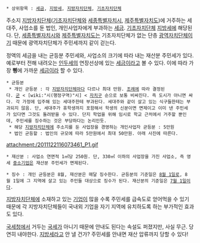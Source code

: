  * 상위항목 : [[세금]], [[지방세]], [[지방자치단체]], [[기초자치단체]]

주소지 [[지방자치단체]]([[기초자치단체]]와 [[세종특별자치시]], [[제주특별자치도]])에 거주하는 세대주, 사업소를 둔 법인, 개인사업자에게 부과하는 [[세금]]. [[기초자치단체]] [[지방세]]에 해당된다. 단, [[세종특별자치시]]와 [[제주특별자치도]]는 기초자치단체가 없는 단층 [[광역자치단체]]이기 때문에 광역자치단체가 주민세까지 같이 걷는다.

정액의 세금을 내는 균등분 주민세와, 사업소의 크기에 따라 내는 재산분 주민세가 있다. 예로부터 전해 내려오는 [[인두세]]의 연장선상에 있는 [[세금]]이라고 볼 수 있다. 이에 따라 가장 '''삥'''에 가까운 [[세금]]이라 할 수 있다.

 * 균등분
  * 개인 균등분 : 각 [[지방자치단체]]마다 다르나 최대 만원. [[조례]]에 따라 결정된다. [[군]] < [wiki:"시(행정구역)"시] < [[자치구]] 순으로 보통 비싸진다. 즉 도시가 아니면 싸다. 각 가정에 입주해 있는 세대주한테 부과된다. 세대주와 같이 살고 있는 식구들한테는 부과되지 않음. 단, 세대주가 휴학생까지 포함해서 학생의 신분이면 면제이고 이미 낸 주민세가 있다면 그것도 돌려받을 수 있다. 단지 학업을 위해 임시로 학교 근처에서 거주할 뿐인데, 주민세를 징수하는 것은 부당하다는 논리인듯.
  * 해당 [[지방자치단체]]에 주소지를 둔 사업장을 경영하는 개인사업자 균등분 : 5만원
  * 법인 균등할 : 법인의 규모에 따라 5만원에서 최대 50만원. 아래 사진에 따른다. 
attachment:/2011122116073461_P1.gif

 * 재산분 : 사업소 연면적 1㎡당 250원. 단, 330㎡ 이하의 사업장을 가진 사업소, 즉 영세 [[중소기업]]은 재산분 주민세가 면제된다. 

 * 징수 : 개인 균등분은 8월, 재산분은 매달 징수한다. 균등분의 기준일은 [[8월 1일]]로, 8월 1일에 그 지역에 살고 있는 주민들 대상으로 징수가 된다. 재산분의 기준일은 [[7월 1일]]이다.

[[지방자치단체]]에 소재하고 있는 [[기업]]이 많을 수록 주민세를 급속도로 얻어먹을 수 있기 때문에 각 지방자치단체들이 국내외 기업을 자기 지역에 유치하도록 하는 부가적인 효과도 있다.

[[국세청]]에서 거두는 [[국세]]가 아니기 때문에 안내도 된다는 속설도 퍼졌지만, 사실 무근. 당연히 내야한다. [[지방세]]라고 안 낼 건가? 주민세를 안내면 재산 압류까지 당할 수 있다!
